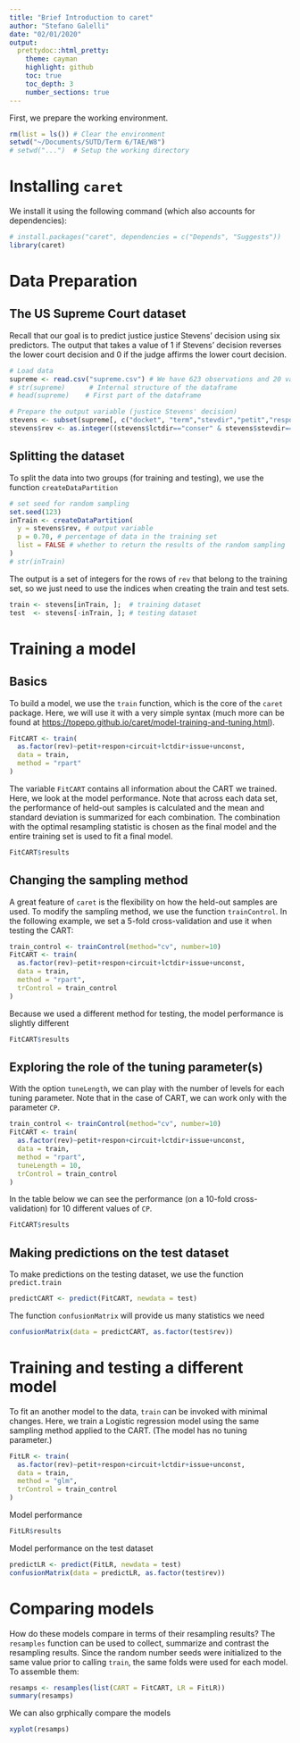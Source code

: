 ```yaml
---
title: "Brief Introduction to caret"
author: "Stefano Galelli"
date: "02/01/2020"
output: 
  prettydoc::html_pretty:
    theme: cayman
    highlight: github
    toc: true
    toc_depth: 3
    number_sections: true
---
```


First, we prepare the working environment.
```r
rm(list = ls()) # Clear the environment
setwd("~/Documents/SUTD/Term 6/TAE/W8")
# setwd("...")  # Setup the working directory
```


# Installing ```caret```

We install it using the following command (which also accounts for dependencies):

```r
# install.packages("caret", dependencies = c("Depends", "Suggests"))
library(caret)
```

# Data Preparation

## The US Supreme Court dataset

Recall that our goal is to predict justice justice Stevens' decision using six predictors. The output that takes a value of 1 if Stevens' decision reverses the lower court decision and 0 if the judge affirms the lower court decision.

```r
# Load data
supreme <- read.csv("supreme.csv") # We have 623 observations and 20 variables
# str(supreme)      # Internal structure of the dataframe 
# head(supreme)    # First part of the dataframe

# Prepare the output variable (justice Stevens' decision)
stevens <- subset(supreme[, c("docket", "term","stevdir","petit","respon","circuit","unconst","lctdir","issue","result")],supreme$stevdir!=9)
stevens$rev <- as.integer((stevens$lctdir=="conser" & stevens$stevdir==0) | (stevens$lctdir=="liberal" & stevens$stevdir==1))
```

## Splitting the dataset

To split the data into two groups (for training and testing), we use the function `createDataPartition`

```r
# set seed for random sampling
set.seed(123)      
inTrain <- createDataPartition(
  y = stevens$rev, # output variable
  p = 0.70, # percentage of data in the training set
  list = FALSE # whether to return the results of the random sampling
)
# str(inTrain)
```

The output is a set of integers for the rows of ```rev``` that belong to the training set, so we just need to use the indices when creating the train and test sets.

```r
train <- stevens[inTrain, ];  # training dataset
test  <- stevens[-inTrain, ]; # testing dataset
```


# Training a model

## Basics

To build a model, we use the ```train``` function, which is the core of the ```caret``` package. Here, we will use it with a very simple syntax (much more can be found at <https://topepo.github.io/caret/model-training-and-tuning.html>).

```r
FitCART <- train(
  as.factor(rev)~petit+respon+circuit+lctdir+issue+unconst,
  data = train,
  method = "rpart"
)
```

The variable ```FitCART``` contains all information about the CART we trained. Here, we look at the model performance. Note that across each data set, the performance of held-out samples is calculated and the mean and standard deviation is summarized for each combination. The combination with the optimal resampling statistic is chosen as the final model and the entire training set is used to fit a final model.

```r
FitCART$results
```

## Changing the sampling method

A great feature of ```caret``` is the flexibility on how the held-out samples are used. To modify the sampling method, we use the function ```trainControl```. In the following example, we set a 5-fold cross-validation and use it when testing the CART:

```r
train_control <- trainControl(method="cv", number=10)
FitCART <- train(
  as.factor(rev)~petit+respon+circuit+lctdir+issue+unconst,
  data = train,
  method = "rpart",
  trControl = train_control
)
```

Because we used a different method for testing, the model performance is slightly different

```r
FitCART$results
```

## Exploring the role of the tuning parameter(s)

With the option ```tuneLength```, we can play with the number of levels for each tuning parameter. Note that in the case of CART, we can work only with the parameter ```CP```.

```r
train_control <- trainControl(method="cv", number=10)
FitCART <- train(
  as.factor(rev)~petit+respon+circuit+lctdir+issue+unconst,
  data = train,
  method = "rpart",
  tuneLength = 10,
  trControl = train_control
)
```

In the table below we can see the performance (on a 10-fold cross-validation) for 10 different values of ```CP```.

```r
FitCART$results
```

## Making predictions on the test dataset

To make predictions on the testing dataset, we use the function ```predict.train```

```r
predictCART <- predict(FitCART, newdata = test)
```

The function ```confusionMatrix``` will provide us many statistics we need

```r
confusionMatrix(data = predictCART, as.factor(test$rev))
```


# Training and testing a different model

To fit an another model to the data, ```train``` can be invoked with minimal changes. Here, we train a Logistic regression model using the same sampling method applied to the CART. (The model has no tuning parameter.)

```r
FitLR <- train(
  as.factor(rev)~petit+respon+circuit+lctdir+issue+unconst,
  data = train,
  method = "glm",
  trControl = train_control
)
```

Model performance

```r
FitLR$results
```

Model performance on the test dataset

```r
predictLR <- predict(FitLR, newdata = test)
confusionMatrix(data = predictLR, as.factor(test$rev))
```


# Comparing models

How do these models compare in terms of their resampling results? The ```resamples``` function can be used to collect, summarize and contrast the resampling results. Since the random number seeds were initialized to the same value prior to calling ```train```, the same folds were used for each model. To assemble them:

```r
resamps <- resamples(list(CART = FitCART, LR = FitLR))
summary(resamps)
```

We can also grphically compare the models

```r
xyplot(resamps)
```


